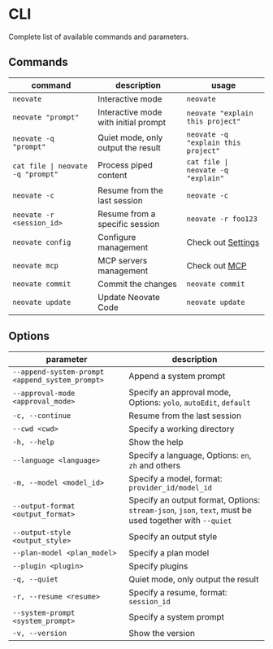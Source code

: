 
# CLI

Complete list of available commands and parameters.

## Commands

|command|description|usage|
|---|---|---|
|`neovate`|Interactive mode|`neovate`|
|`neovate "prompt"`|Interactive mode with initial prompt|`neovate "explain this project"`|
|`neovate -q "prompt"`|Quiet mode, only output the result|`neovate -q "explain this project"`|
|`cat file \| neovate -q "prompt"`|Process piped content|`cat file \| neovate -q "explain"`|
|`neovate -c`|Resume from the last session|`neovate -c`|
|`neovate -r <session_id>`|Resume from a specific session|`neovate -r foo123`|
|`neovate config`|Configure management|Check out [Settings](./settings)|
|`neovate mcp`|MCP servers management|Check out [MCP](./mcp)|
|`neovate commit`|Commit the changes|`neovate commit`|
|`neovate update`|Update Neovate Code|`neovate update`|

## Options

|parameter|description|
|---|---|
|`--append-system-prompt <append_system_prompt>`|Append a system prompt||
|`--approval-mode <approval_mode>`|Specify an approval mode, Options: `yolo`, `autoEdit`, `default`|
|`-c, --continue`|Resume from the last session|
|`--cwd <cwd>`|Specify a working directory|
|`-h, --help`|Show the help|
|`--language <language>`|Specify a language, Options: `en`, `zh` and others|
|`-m, --model <model_id>`|Specify a model, format: `provider_id/model_id`|
|`--output-format <output_format>`|Specify an output format, Options: `stream-json`, `json`, `text`, must be used together with `--quiet`|
|`--output-style <output_style>`|Specify an output style|
|`--plan-model <plan_model>`|Specify a plan model|
|`--plugin <plugin>`|Specify plugins|
|`-q, --quiet`|Quiet mode, only output the result|
|`-r, --resume <resume>`|Specify a resume, format: `session_id`|
|`--system-prompt <system_prompt>`|Specify a system prompt|
|`-v, --version`|Show the version|
